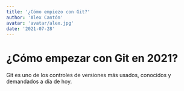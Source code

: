 ```yaml
---
title: '¿Cómo empiezo con Git?'
author: 'Alex Cantón'
avatar: 'avatar/alex.jpg'
date: '2021-07-28'
---
```


# ¿Cómo empezar con Git en 2021?

Git es uno de los controles de versiones más usados, conocidos y demandados a día de hoy.

<YoutubeVideo youtubeId="kEPF-MWGq1w" youtubeTitle="Tutorial de Git" />